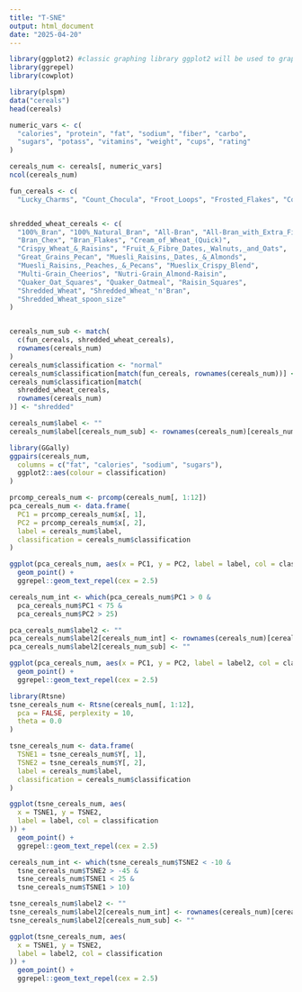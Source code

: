 ```yaml
---
title: "T-SNE"
output: html_document
date: "2025-04-20"
---
```


```r
library(ggplot2) #classic graphing library ggplot2 will be used to graph our Tsne
library(ggrepel) 
library(cowplot)
```

```r
library(plspm)
data("cereals")
head(cereals)
```

```r
numeric_vars <- c(
  "calories", "protein", "fat", "sodium", "fiber", "carbo",
  "sugars", "potass", "vitamins", "weight", "cups", "rating"
)

cereals_num <- cereals[, numeric_vars]
ncol(cereals_num)
```

```r
fun_cereals <- c(
  "Lucky_Charms", "Count_Chocula", "Froot_Loops", "Frosted_Flakes", "Cocoa_Puffs", "Cinnamon_Toast_Crunch","Golden_Crisp", "Golden_Grahams", "Grape_Nuts_Flakes", "Honey_Graham_Ohs","Honey_Nut_Cheerios", "Honey-comb", "Just_Right_Crunchy__Nuggets", "Apple_Cinnamon_Cheerios", "Apple_Jacks", "Cap'n'Crunch","Cinnamon_Toast_Crunch", "Clusters", "Cocoa_Puffs")


shredded_wheat_cereals <- c(
  "100%_Bran", "100%_Natural_Bran", "All-Bran", "All-Bran_with_Extra_Fiber",
  "Bran_Chex", "Bran_Flakes", "Cream_of_Wheat_(Quick)",
  "Crispy_Wheat_&_Raisins", "Fruit_&_Fibre_Dates,_Walnuts,_and_Oats",
  "Great_Grains_Pecan", "Muesli_Raisins,_Dates,_&_Almonds",
  "Muesli_Raisins,_Peaches,_&_Pecans", "Mueslix_Crispy_Blend",
  "Multi-Grain_Cheerios", "Nutri-Grain_Almond-Raisin",
  "Quaker_Oat_Squares", "Quaker_Oatmeal", "Raisin_Squares",
  "Shredded_Wheat", "Shredded_Wheat_'n'Bran",
  "Shredded_Wheat_spoon_size"
)


cereals_num_sub <- match(
  c(fun_cereals, shredded_wheat_cereals),
  rownames(cereals_num)
)
cereals_num$classification <- "normal"
cereals_num$classification[match(fun_cereals, rownames(cereals_num))] <- "fun"
cereals_num$classification[match(
  shredded_wheat_cereals,
  rownames(cereals_num)
)] <- "shredded"

cereals_num$label <- ""
cereals_num$label[cereals_num_sub] <- rownames(cereals_num)[cereals_num_sub]
```

```r
library(GGally)
ggpairs(cereals_num,
  columns = c("fat", "calories", "sodium", "sugars"),
  ggplot2::aes(colour = classification)
)

```

```r
prcomp_cereals_num <- prcomp(cereals_num[, 1:12])
pca_cereals_num <- data.frame(
  PC1 = prcomp_cereals_num$x[, 1],
  PC2 = prcomp_cereals_num$x[, 2],
  label = cereals_num$label,
  classification = cereals_num$classification
)

ggplot(pca_cereals_num, aes(x = PC1, y = PC2, label = label, col = classification)) +
  geom_point() +
  ggrepel::geom_text_repel(cex = 2.5)
```


```r
cereals_num_int <- which(pca_cereals_num$PC1 > 0 &
  pca_cereals_num$PC1 < 75 &
  pca_cereals_num$PC2 > 25)

pca_cereals_num$label2 <- ""
pca_cereals_num$label2[cereals_num_int] <- rownames(cereals_num)[cereals_num_int]
pca_cereals_num$label2[cereals_num_sub] <- ""

ggplot(pca_cereals_num, aes(x = PC1, y = PC2, label = label2, col = classification)) +
  geom_point() +
  ggrepel::geom_text_repel(cex = 2.5)
```

```r
library(Rtsne)
tsne_cereals_num <- Rtsne(cereals_num[, 1:12],
  pca = FALSE, perplexity = 10,
  theta = 0.0
)

tsne_cereals_num <- data.frame(
  TSNE1 = tsne_cereals_num$Y[, 1],
  TSNE2 = tsne_cereals_num$Y[, 2],
  label = cereals_num$label,
  classification = cereals_num$classification
)

ggplot(tsne_cereals_num, aes(
  x = TSNE1, y = TSNE2,
  label = label, col = classification
)) +
  geom_point() +
  ggrepel::geom_text_repel(cex = 2.5)
```

```r
cereals_num_int <- which(tsne_cereals_num$TSNE2 < -10 &
  tsne_cereals_num$TSNE2 > -45 &
  tsne_cereals_num$TSNE1 < 25 &
  tsne_cereals_num$TSNE1 > 10)

tsne_cereals_num$label2 <- ""
tsne_cereals_num$label2[cereals_num_int] <- rownames(cereals_num)[cereals_num_int]
tsne_cereals_num$label2[cereals_num_sub] <- ""

ggplot(tsne_cereals_num, aes(
  x = TSNE1, y = TSNE2,
  label = label2, col = classification
)) +
  geom_point() +
  ggrepel::geom_text_repel(cex = 2.5)
```
